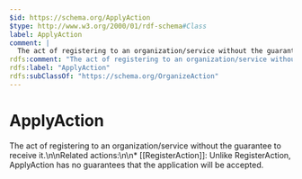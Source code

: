 ```yaml
---
$id: https://schema.org/ApplyAction
$type: http://www.w3.org/2000/01/rdf-schema#Class
label: ApplyAction
comment: |
  The act of registering to an organization/service without the guarantee to receive it.\n\nRelated actions:\n\n* [[RegisterAction]]: Unlike RegisterAction, ApplyAction has no guarantees that the application will be accepted.
rdfs:comment: "The act of registering to an organization/service without the guarantee to receive it.\\n\\nRelated actions:\\n\\n* [[RegisterAction]]: Unlike RegisterAction, ApplyAction has no guarantees that the application will be accepted."
rdfs:label: "ApplyAction"
rdfs:subClassOf: "https://schema.org/OrganizeAction"
---
```


# ApplyAction

The act of registering to an organization/service without the guarantee to receive it.\n\nRelated actions:\n\n* [[RegisterAction]]: Unlike RegisterAction, ApplyAction has no guarantees that the application will be accepted.

